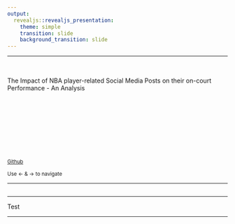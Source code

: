```yaml
---
output:
  revealjs::revealjs_presentation:
    theme: simple
    transition: slide
    background_transition: slide
---
```


--- 

## {data-background="title.jpg"}
</br>
The Impact of NBA player-related Social Media Posts on their on-court Performance - An Analysis 
</br></br></br></br></br></br></br></br></br></br>
<small>[Github](https://github.com/jannikgreif/DataSciR_2021)</small>

<small>Use <- & -> to navigate </small>

--- 

## {data-background-iframe="https://www.youtube.com/embed/bOPiVvZo4kQ"}

---

Test

---